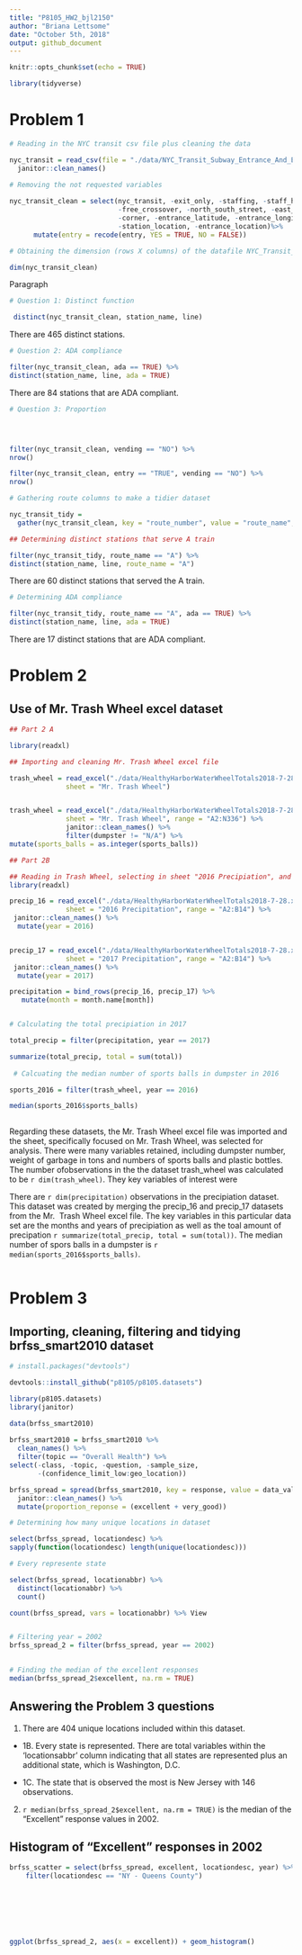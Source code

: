 ```yaml
---
title: "P8105_HW2_bjl2150"
author: "Briana Lettsome"
date: "October 5th, 2018"
output: github_document
---
```


```r
knitr::opts_chunk$set(echo = TRUE)

library(tidyverse)
```

# Problem 1

```r
# Reading in the NYC transit csv file plus cleaning the data

nyc_transit = read_csv(file = "./data/NYC_Transit_Subway_Entrance_And_Exit_Data.csv") %>%
  janitor::clean_names()

# Removing the not requested variables
  
nyc_transit_clean = select(nyc_transit, -exit_only, -staffing, -staff_hours, -ada_notes, 
                           -free_crossover, -north_south_street, -east_west_street, 
                           -corner, -entrance_latitude, -entrance_longitude, 
                           -station_location, -entrance_location)%>%
      mutate(entry = recode(entry, YES = TRUE, NO = FALSE))

# Obtaining the dimension (rows X columns) of the datafile NYC_Transit_clean

dim(nyc_transit_clean)
```
Paragraph

```r
# Question 1: Distinct function

 distinct(nyc_transit_clean, station_name, line)
```
 
There are 465 distinct stations.

```r
# Question 2: ADA compliance

filter(nyc_transit_clean, ada == TRUE) %>%
distinct(station_name, line, ada = TRUE)
```
There are 84 stations that are ADA compliant.

```r
# Question 3: Proportion




filter(nyc_transit_clean, vending == "NO") %>%
nrow()

filter(nyc_transit_clean, entry == "TRUE", vending == "NO") %>%
nrow()
```

```r
# Gathering route columns to make a tidier dataset

nyc_transit_tidy =
  gather(nyc_transit_clean, key = "route_number", value = "route_name", route1:route11) 

## Determining distinct stations that serve A train

filter(nyc_transit_tidy, route_name == "A") %>%
distinct(station_name, line, route_name = "A")
```

There are 60 distinct stations that served the A train.

```r
# Determining ADA compliance

filter(nyc_transit_tidy, route_name == "A", ada == TRUE) %>%
distinct(station_name, line, ada = TRUE)
```
There are 17 distinct stations that are ADA compliant.


# Problem 2

## Use of Mr. Trash Wheel excel dataset
```r
## Part 2 A

library(readxl)

## Importing and cleaning Mr. Trash Wheel excel file

trash_wheel = read_excel("./data/HealthyHarborWaterWheelTotals2018-7-28.xlsx", 
              sheet = "Mr. Trash Wheel")


trash_wheel = read_excel("./data/HealthyHarborWaterWheelTotals2018-7-28.xlsx", 
              sheet = "Mr. Trash Wheel", range = "A2:N336") %>% 
              janitor::clean_names() %>% 
              filter(dumpster != "N/A") %>% 
mutate(sports_balls = as.integer(sports_balls)) 
```

```r
## Part 2B

## Reading in Trash Wheel, selecting in sheet "2016 Precipiation", and cleaning
library(readxl)

precip_16 = read_excel("./data/HealthyHarborWaterWheelTotals2018-7-28.xlsx", 
              sheet = "2016 Precipitation", range = "A2:B14") %>%
 janitor::clean_names() %>%
  mutate(year = 2016)


precip_17 = read_excel("./data/HealthyHarborWaterWheelTotals2018-7-28.xlsx", 
              sheet = "2017 Precipitation", range = "A2:B14") %>%
 janitor::clean_names() %>%
  mutate(year = 2017)

precipitation = bind_rows(precip_16, precip_17) %>%
   mutate(month = month.name[month])


# Calculating the total precipiation in 2017

total_precip = filter(precipitation, year == 2017)

summarize(total_precip, total = sum(total))
 
 # Calcuating the median number of sports balls in dumpster in 2016

sports_2016 = filter(trash_wheel, year == 2016)

median(sports_2016$sports_balls)
  

```
Regarding these datasets, the Mr. Trash Wheel excel file was imported and the sheet,
specifically focused on Mr. Trash Wheel, was selected for analysis. There were many
variables retained, including dumpster number, weight of garbage in tons and numbers
of sports balls and plastic bottles. The number ofobservations in the the dataset 
trash_wheel was calculated to be `r dim(trash_wheel)`. They key variables of 
interest were 

 
There are `r dim(precipitation)` observations in the precipiation dataset. This 
dataset was created by merging the precip_16 and precip_17 datasets from the Mr. 
Trash Wheel excel file. The key variables in this particular data set are the
months and years of precipiation as well as the toal amount of precipation 
`r summarize(total_precip, total = sum(total))`. The median number of spors balls 
in a dumpster is `r median(sports_2016$sports_balls)`.


```r

```

# Problem 3

## Importing, cleaning, filtering and tidying brfss_smart2010 dataset

```r
# install.packages("devtools")

devtools::install_github("p8105/p8105.datasets")

library(p8105.datasets)
library(janitor)

data(brfss_smart2010)
  
brfss_smart2010 = brfss_smart2010 %>% 
  clean_names() %>%
  filter(topic == "Overall Health") %>%
select(-class, -topic, -question, -sample_size, 
       -(confidence_limit_low:geo_location))

brfss_spread = spread(brfss_smart2010, key = response, value = data_value) %>%
  janitor::clean_names() %>%
  mutate(proportion_reponse = (excellent + very_good))

# Determining how many unique locations in dataset

select(brfss_spread, locationdesc) %>%
sapply(function(locationdesc) length(unique(locationdesc)))

# Every represente state

select(brfss_spread, locationabbr) %>%
  distinct(locationabbr) %>%
  count()

count(brfss_spread, vars = locationabbr) %>% View


# Filtering year = 2002
brfss_spread_2 = filter(brfss_spread, year == 2002)

  
# Finding the median of the excellent responses
median(brfss_spread_2$excellent, na.rm = TRUE)
```

## Answering the Problem 3 questions

1. There are 404 unique locations included within this dataset.

  * 1B. Every state is represented. There are total variables within the 'locationsabbr'
  column indicating that all  states are represented plus an additional state, which 
  is Washington, D.C.

  * 1C.  The state that is observed the most is New Jersey with 146 observations.
  
  
 
2. `r median(brfss_spread_2$excellent, na.rm = TRUE)` is the median of the "Excellent"
    response values in 2002. 


## Histogram of "Excellent" responses in 2002
```r

brfss_scatter = select(brfss_spread, excellent, locationdesc, year) %>%
    filter(locationdesc == "NY - Queens County") 



  
  
                        
                       
ggplot(brfss_spread_2, aes(x = excellent)) + geom_histogram()




```
